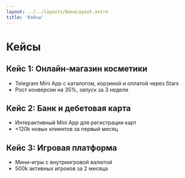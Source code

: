 ```yaml
---
layout: ../../layouts/BaseLayout.astro
title: 'Кейсы'
---
```


# Кейсы

## Кейс 1: Онлайн-магазин косметики
- Telegram Mini App с каталогом, корзиной и оплатой через Stars
- Рост конверсии на 35%, запуск за 3 недели

## Кейс 2: Банк и дебетовая карта
- Интерактивный Mini App для регистрации карт
- +120k новых клиентов за первый месяц

## Кейс 3: Игровая платформа
- Мини-игры с внутриигровой валютой
- 500k активных игроков за 2 месяца
